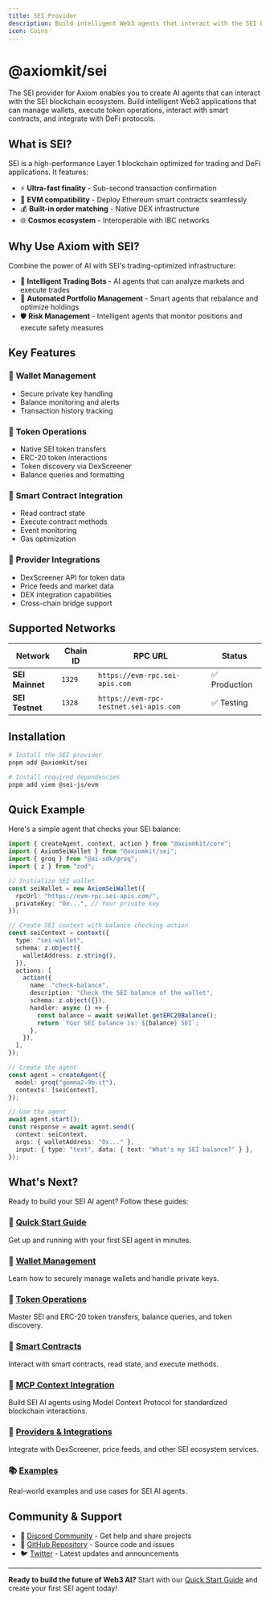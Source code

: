 ```yaml
---
title: SEI Provider
description: Build intelligent Web3 agents that interact with the SEI blockchain
icon: Coins
---
```


# @axiomkit/sei

The SEI provider for Axiom enables you to create AI agents that can interact with the SEI blockchain ecosystem. Build intelligent Web3 applications that can manage wallets, execute token operations, interact with smart contracts, and integrate with DeFi protocols.

## What is SEI?

SEI is a high-performance Layer 1 blockchain optimized for trading and DeFi applications. It features:

- ⚡ **Ultra-fast finality** - Sub-second transaction confirmation
- 🔄 **EVM compatibility** - Deploy Ethereum smart contracts seamlessly  
- 💰 **Built-in order matching** - Native DEX infrastructure
- 🌐 **Cosmos ecosystem** - Interoperable with IBC networks

## Why Use Axiom with SEI?

Combine the power of AI with SEI's trading-optimized infrastructure:

- 🤖 **Intelligent Trading Bots** - AI agents that can analyze markets and execute trades
- 💼 **Automated Portfolio Management** - Smart agents that rebalance and optimize holdings
- 🛡️ **Risk Management** - Intelligent agents that monitor positions and execute safety measures

## Key Features

### 🏦 **Wallet Management**
- Secure private key handling
- Balance monitoring and alerts
- Transaction history tracking

### 💎 **Token Operations**
- Native SEI token transfers
- ERC-20 token interactions
- Token discovery via DexScreener
- Balance queries and formatting

### 📜 **Smart Contract Integration**
- Read contract state
- Execute contract methods
- Event monitoring
- Gas optimization

### 🔌 **Provider Integrations**
- DexScreener API for token data
- Price feeds and market data
- DEX integration capabilities
- Cross-chain bridge support

## Supported Networks

| Network | Chain ID | RPC URL | Status |
|---------|----------|---------|--------|
| **SEI Mainnet** | `1329` | `https://evm-rpc.sei-apis.com` | ✅ Production |
| **SEI Testnet** | `1328` | `https://evm-rpc-testnet.sei-apis.com` | ✅ Testing |

## Installation
```bash
# Install the SEI provider
pnpm add @axiomkit/sei

# Install required dependencies
pnpm add viem @sei-js/evm
```

## Quick Example

Here's a simple agent that checks your SEI balance:

```typescript
import { createAgent, context, action } from "@axiomkit/core";
import { AxiomSeiWallet } from "@axiomkit/sei";
import { groq } from "@ai-sdk/groq";
import { z } from "zod";

// Initialize SEI wallet
const seiWallet = new AxiomSeiWallet({
  rpcUrl: "https://evm-rpc.sei-apis.com/",
  privateKey: "0x...", // Your private key
});

// Create SEI context with balance checking action
const seiContext = context({
  type: "sei-wallet",
  schema: z.object({
    walletAddress: z.string(),
  }),
  actions: [
    action({
      name: "check-balance",
      description: "Check the SEI balance of the wallet",
      schema: z.object({}),
      handler: async () => {
        const balance = await seiWallet.getERC20Balance();
        return `Your SEI balance is: ${balance} SEI`;
      },
    }),
  ],
});

// Create the agent
const agent = createAgent({
  model: groq("gemma2-9b-it"),
  contexts: [seiContext],
});

// Use the agent
await agent.start();
const response = await agent.send({
  context: seiContext,
  args: { walletAddress: "0x..." },
  input: { type: "text", data: { text: "What's my SEI balance?" } },
});
```

## What's Next?

Ready to build your SEI AI agent? Follow these guides:

### 🚀 [Quick Start Guide](/docs/sei/quick-start)
Get up and running with your first SEI agent in minutes.

### 💼 [Wallet Management](/docs/sei/wallet-management)  
Learn how to securely manage wallets and handle private keys.

### 💎 [Token Operations](/docs/sei/token-operations)
Master SEI and ERC-20 token transfers, balance queries, and token discovery.

### 📜 [Smart Contracts](/docs/sei/smart-contracts)
Interact with smart contracts, read state, and execute methods.

### 🔌 [MCP Context Integration](/docs/sei/mcp-context)
Build SEI AI agents using Model Context Protocol for standardized blockchain interactions.

### 🔌 [Providers & Integrations](/docs/sei/providers-integrations)
Integrate with DexScreener, price feeds, and other SEI ecosystem services.

### 📚 [Examples](/docs/sei/examples)
Real-world examples and use cases for SEI AI agents.

## Community & Support

- 💬 [Discord Community](https://discord.gg/axiomkit) - Get help and share projects
- 📖 [GitHub Repository](https://github.com/axiomkit/axiomkit) - Source code and issues
- 🐦 [Twitter](https://twitter.com/axiomkit) - Latest updates and announcements

---

**Ready to build the future of Web3 AI?** Start with our [Quick Start Guide](/docs/sei/quick-start) and create your first SEI agent today!
